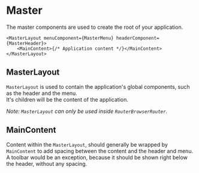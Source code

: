 

<Meta of={MasterStories} />

# Master

The master components are used to create the root of your application.

```tsx
<MasterLayout menuComponent={MasterMenu} headerComponent={MasterHeader}>
    <MainContent>{/* Application content */}</MainContent>
</MasterLayout>
```

<Canvas>
    <Story of={MasterStories.Master} height="500px" />
</Canvas>

## MasterLayout

`MasterLayout` is used to contain the application's global components, such as the header and the menu.  
It's children will be the content of the application.

_Note: `MasterLayout` can only be used inside `RouterBrowserRouter`._

## MainContent

Content within the `MasterLayout`, should generally be wrapped by `MainContent` to add spacing between the content and the header and menu.  
A toolbar would be an exception, because it should be shown right below the header, without any spacing.
